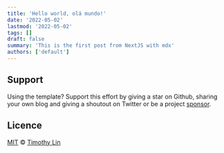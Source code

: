 ```yaml
---
title: 'Hello world, olá mundo!'
date: '2022-05-02'
lastmod: '2022-05-02'
tags: []
draft: false
summary: 'This is the first post from NextJS with mdx'
authors: ['default']
---
```


## Support

Using the template? Support this effort by giving a star on Github, sharing your own blog and giving a shoutout on Twitter or be a project [sponsor](https://github.com/sponsors/timlrx).

## Licence

[MIT](https://github.com/timlrx/tailwind-nextjs-starter-blog/blob/master/LICENSE) © [Timothy Lin](https://www.timrlx.com)

